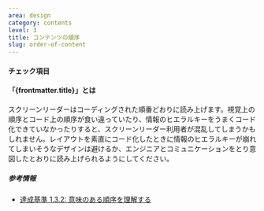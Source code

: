 ```yaml
---
area: design
category: contents
level: 3
title: コンテンツの順序
slug: order-of-content
---
```



#### チェック項目

<Checkpoint title="コンテンツを意味のある順序で並べる" />

#### 「{frontmatter.title}」とは

スクリーンリーダーはコーディングされた順番どおりに読み上げます。視覚上の順序とコード上の順序が食い違っていたり、情報のヒエラルキーをうまくコード化できていなかったりすると、スクリーンリーダー利用者が混乱してしまうかもしれません。レイアウトを素直にコード化したときに情報のヒエラルキーが崩れてしまいそうなデザインは避けるか、エンジニアとコミュニケーションをとり意図したとおりに読み上げられるようにしてください。

##### 参考情報

- [達成基準 1.3.2: 意味のある順序を理解する](https://waic.jp/translations/WCAG21/Understanding/meaningful-sequence.html)
